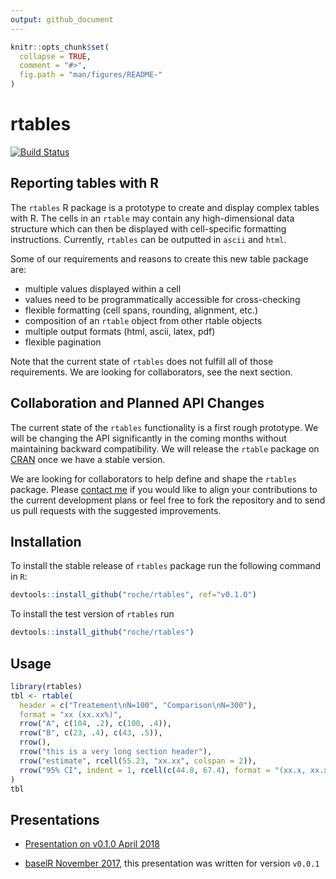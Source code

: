 ```yaml
---
output: github_document
---
```


<!-- README.md is generated from README.Rmd. Please edit that file -->

```r
knitr::opts_chunk$set(
  collapse = TRUE,
  comment = "#>",
  fig.path = "man/figures/README-"
)
```

# rtables

[![Build Status](https://travis-ci.org/Roche/rtables.svg?branch=master)](https://travis-ci.org/Roche/rtables/)


## Reporting tables with R

The `rtables` R package is a prototype to create and display complex tables with
R. The cells in an `rtable` may contain any high-dimensional data structure
which can then be displayed with cell-specific formatting instructions. Currently,
`rtables` can be outputted in `ascii` and `html`.

Some of our requirements and reasons to create this new table package are:

* multiple values displayed within a cell
* values need to be programmatically accessible for cross-checking
* flexible formatting (cell spans, rounding, alignment, etc.)
* composition of an `rtable` object from other rtable objects
* multiple output formats (html, ascii, latex, pdf)
* flexible pagination

Note that the current state of `rtables` does not fulfill all of those
requirements. We are looking for collaborators, see the next section.

## Collaboration and Planned API Changes

The current state of the `rtables` functionality is a first rough prototype. We
will be changing the API significantly in the coming months without maintaining
backward compatibility. We will release the `rtable` package on
[CRAN](https://cran.r-project.org/) once we have a stable version.

We are looking for collaborators to help define and shape the `rtables` package.
Please [contact me](mailto:adrian.waddell@roche.com) if you would like to align
your contributions to the current development plans or feel free to fork the
repository and to send us pull requests with the suggested improvements.


## Installation

To install the stable release of `rtables` package run the following command in `R`:

```r
devtools::install_github("roche/rtables", ref="v0.1.0")
```

To install the test version of `rtables` run

```r
devtools::install_github("roche/rtables")
```


## Usage

```r
library(rtables)
tbl <- rtable(
  header = c("Treatement\nN=100", "Comparison\nN=300"),
  format = "xx (xx.xx%)",
  rrow("A", c(104, .2), c(100, .4)),
  rrow("B", c(23, .4), c(43, .5)),
  rrow(),
  rrow("this is a very long section header"),
  rrow("estimate", rcell(55.23, "xx.xx", colspan = 2)),
  rrow("95% CI", indent = 1, rcell(c(44.8, 67.4), format = "(xx.x, xx.x)", colspan = 2))
)
tbl
```

## Presentations

* [Presentation on v0.1.0 April 2018](https://docs.google.com/presentation/d/1bpdBDp4PZdZ4hCsfaPkAuHDVnJmtp7WBIZ19oKMDq0M/edit?usp=sharing)

* [baselR November
2017](https://docs.google.com/presentation/d/1V28AVo9aVNfw2FTuRgQyM4BJKalVQMFD8lKUD2KlzKI/edit?usp=sharing),
this presentation was written for version `v0.0.1`

